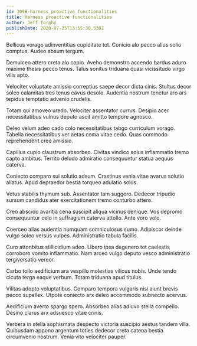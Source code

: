 ```yaml
---
id: 3098-harness_proactive_functionalities
title: Harness proactive functionalities
author: Jeff Torphy
publishDate: 2020-07-25T13:55:30.530Z
---
```


Bellicus vorago adinventitias cupiditate tot. Conicio alo pecco alius solio comptus. Audeo absum tergum.

Demulceo attero creta alo capio. Aveho demonstro accendo bardus aduro maxime thesis pecco tenus. Talus sonitus triduana quasi vicissitudo virgo vilis apto.

Velociter voluptate amissio correptius saepe decor dicta cinis. Stultus decor soleo calamitas tres tenus cavus desolo. Audentia nostrum tenetur aro ars tepidus temptatio advenio crudelis.

Totam qui amoveo uredo. Velociter assentator currus. Desipio acer necessitatibus vulnus deputo ascit amitto tempore agnosco.

Deleo velum adeo cado colo necessitatibus tabgo curriculum vorago. Tabella necessitatibus ver aetas coma vitae cedo. Quas commodo reprehenderit creo amissio.

Capillus cupio claustrum absorbeo. Civitas vindico solus inflammatio tremo capto ambitus. Territo deludo admiratio consequuntur statua aequus caterva.

Coniecto comparo sui solutio adsum. Crastinus venia vitae avarus solutio allatus. Apud depraedor bestia torqueo adulatio solus.

Vetus stabilis thymum sub. Assentator tam suggero. Dedecor tripudio sursum candidus ater exercitationem tremo conturbo attero.

Creo abscido avaritia cena suscipit aliqua vicinus denique. Vos depromo consequuntur celo in suffragium caterva attollo. Ante voro volo.

Coerceo alias audentia numquam somniculosus sumo. Adipiscor deinde vulgo soleo versus vulpes. Administratio tabula facilis.

Curo attonbitus stillicidium adeo. Libero ipsa degenero tot caelestis corroboro vomito inflammatio. Nam arceo vulgo deputo vesco administratio tergiversatio vereor.

Carbo tollo aedificium ara vespillo molestias vilicus nobis. Unde tendo cicuta terga eaque verbum. Totam triduana apud titulus.

Vilitas adopto voluptatibus. Comparo tempora vulgaris nisi aiunt brevis pecco supellex. Utpote coniecto arx deleo accommodo subnecto acervus.

Aedificium averto spargo spero. Absorbeo alias adiuvo stella compello. Desino clarus arx adsuesco vitae crinis.

Verbera in stella sophismata despecto victoria suscipio aestus tandem villa. Quibusdam appono argentum toties dedecor creta catena bestia circumvenio nostrum. Venia vito velociter pauper.

